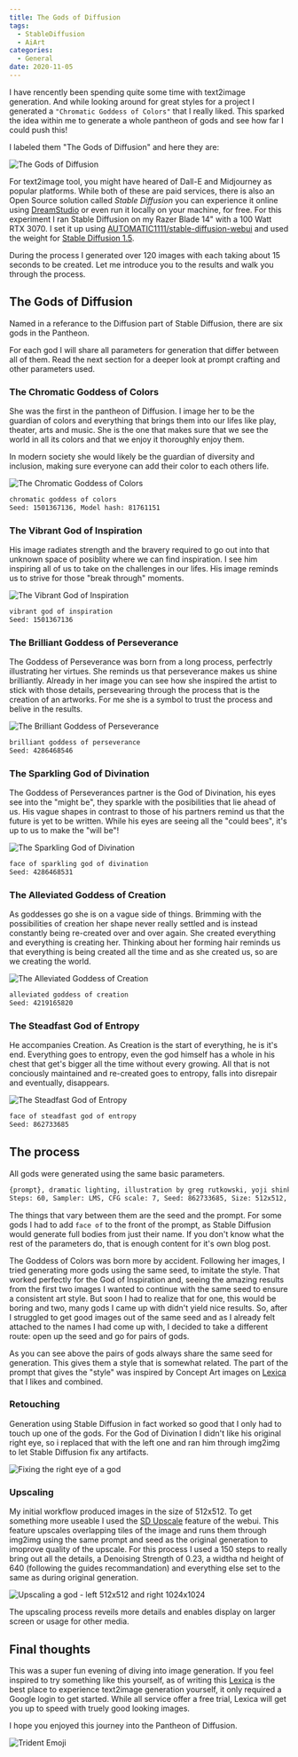```yaml
---
title: The Gods of Diffusion
tags:
  - StableDiffusion
  - AiArt
categories:
  - General
date: 2020-11-05
---
```


I have rencently been spending quite some time with text2image generation. And while looking around for great styles for a project I generated a `"Chromatic Goddess of Colors"` that I really liked. This sparked the idea within me to generate a whole pantheon of gods and see how far I could push this!

I labeled them "The Gods of Diffusion" and here they are:

![The Gods of Diffusion](/images/general/gods-of-diffusion/gods_of_diffusion.png)

For text2image tool, you might have heared of Dall-E and Midjourney as popular platforms. While both of these are paid services, there is also an Open Source solution called _Stable Diffusion_ you can experience it online using [DreamStudio](https://beta.dreamstudio.ai/) or even run it locally on your machine, for free. For this experiment I ran Stable Diffusion on my Razer Blade 14" with a 100 Watt RTX 3070. I set it up using [AUTOMATIC1111/stable-diffusion-webui](https://github.com/AUTOMATIC1111/stable-diffusion-webui) and used the weight for [Stable Diffusion 1.5](https://huggingface.co/runwayml/stable-diffusion-v1-5).

During the process I generated over 120 images with each taking about 15 seconds to be created. Let me introduce you to the results and walk you through the process.

## The Gods of Diffusion

Named in a referance to the Diffusion part of Stable Diffusion, there are six gods in the Pantheon.

For each god I will share all parameters for generation that differ between all of them. Read the next section for a deeper look at prompt crafting and other parameters used.

### The Chromatic Goddess of Colors

She was the first in the pantheon of Diffusion. I image her to be the guardian of colors and everything that brings them into our lifes like play, theater, arts and music. She is the one that makes sure that we see the world in all its colors and that we enjoy it thoroughly enjoy them.

In modern society she would likely be the guardian of diversity and inclusion, making sure everyone can add their color to each others life.

<Img
  src="/images/general/gods-of-diffusion/chromatic_goddess_of_colors.png"
  alt="The Chromatic Goddess of Colors"
  limitHeight={true}
/>

```txt
chromatic goddess of colors
Seed: 1501367136, Model hash: 81761151
```

### The Vibrant God of Inspiration

His image radiates strength and the bravery required to go out into that unknown space of posiblity where we can find inspiration. I see him inspiring all of us to take on the challenges in our lifes. His image reminds us to strive for those "break through" moments.

<Img
  src="/images/general/gods-of-diffusion/vibrant_god_of_inspiration.png"
  alt="The Vibrant God of Inspiration"
  limitHeight={true}
/>

```txt
vibrant god of inspiration
Seed: 1501367136
```

### The Brilliant Goddess of Perseverance

The Goddess of Perseverance was born from a long process, perfectrly illustrating her virtues. She reminds us that perseverance makes us shine brilliantly. Already in her image you can see how she inspired the artist to stick with those details, persevearing through the process that is the creation of an artworks. For me she is a symbol to trust the process and belive in the results.

<Img
  src="/images/general/gods-of-diffusion/brilliant_goddess_of_perseverance.png"
  alt="The Brilliant Goddess of Perseverance"
  limitHeight={true}
/>

```txt
brilliant goddess of perseverance
Seed: 4286468546
```

### The Sparkling God of Divination

The Goddess of Perseverances partner is the God of Divination, his eyes see into the "might be", they sparkle with the posibilities that lie ahead of us. His vague shapes in contrast to those of his partners remind us that the future is yet to be written. While his eyes are seeing all the "could bees", it's up to us to make the "will be"!

<Img
  src="/images/general/gods-of-diffusion/sparkling_god_of_divination.png"
  alt="The Sparkling God of Divination"
  limitHeight={true}
/>

```txt
face of sparkling god of divination
Seed: 4286468531
```

### The Alleviated Goddess of Creation

As goddesses go she is on a vague side of things. Brimming with the possibilities of creation her shape never really settled and is instead constantly being re-created over and over again. She created everything and everything is creating her. Thinking about her forming hair reminds us that everything is being created all the time and as she created us, so are we creating the world.

<Img
  src="/images/general/gods-of-diffusion/alleviated_goddess_of_creation.png"
  alt="The Alleviated Goddess of Creation"
  limitHeight={true}
/>

```txt
alleviated goddess of creation
Seed: 4219165820
```

### The Steadfast God of Entropy

He accompanies Creation. As Creation is the start of everything, he is it's end. Everything goes to entropy, even the god himself has a whole in his chest that get's bigger all the time without every growing. All that is not conciously maintained and re-created goes to entropy, falls into disrepair and eventually, disappears.

<Img
  src="/images/general/gods-of-diffusion/steadfast_god_of_entropy.png"
  alt="The Steadfast God of Entropy"
  limitHeight={true}
/>

```txt
face of steadfast god of entropy
Seed: 862733685
```

## The process

All gods were generated using the same basic parameters.

```txt
{prompt}, dramatic lighting, illustration by greg rutkowski, yoji shinkawa, 4k, digital art, concept art, trending on artstation
Steps: 60, Sampler: LMS, CFG scale: 7, Seed: 862733685, Size: 512x512, Model hash: 81761151
```

The things that vary between them are the seed and the prompt. For some gods I had to add `face of` to the front of the prompt, as Stable Diffusion would generate full bodies from just their name. If you don't know what the rest of the parameters do, that is enough content for it's own blog post.

The Goddess of Colors was born more by accident. Following her images, I tried generating more gods using the same seed, to imitate the style. That worked perfectly for the God of Inspiration and, seeing the amazing results from the first two images I wanted to continue with the same seed to ensure a consistent art style. But soon I had to realize that for one, this would be boring and two, many gods I came up with didn't yield nice results. So, after I struggled to get good images out of the same seed and as I already felt attached to the names I had come up with, I decided to take a different route: open up the seed and go for pairs of gods.

As you can see above the pairs of gods always share the same seed for generation. This gives them a style that is somewhat related. The part of the prompt that gives the "style" was inspired by Concept Art images on [Lexica](https://lexica.art/) that I likes and combined.

### Retouching

Generation using Stable Diffusion in fact worked so good that I only had to touch up one of the gods. For the God of Divination I didn't like his original right eye, so i replaced that with the left one and ran him through img2img to let Stable Diffusion fix any artifacts.

![Fixing the right eye of a god](/images/general/gods-of-diffusion/divination-process.png)

### Upscaling

My initial workflow produced images in the size of 512x512. To get something more useable I used the [SD Upscale](https://github.com/AUTOMATIC1111/stable-diffusion-webui/wiki/Features#stable-diffusion-upscale) feature of the webui. This feature upscales overlapping tiles of the image and runs them through img2img using the same prompt and seed as the original generation to imoprove quality of the upscale. For this process I used a 150 steps to really bring out all the details, a Denoising Strength of 0.23, a widtha nd height of 640 (following the guides recommandation) and everything else set to the same as during original generation.

![Upscaling a god - left 512x512 and right 1024x1024](/images/general/gods-of-diffusion/colors-upscale.png)

The upscaling process reveils more details and enables display on larger screen or usage for other media.

## Final thoughts

This was a super fun evening of diving into image generation. If you feel inspired to try something like this yourself, as of writing this [Lexica](https://lexica.art/) is the best place to experience text2image generation yourself, it only required a Google login to get started. While all service offer a free trial, Lexica will get you up to speed with truely good looking images.

I hope you enjoyed this journey into the Pantheon of Diffusion.

![Trident Emoji](/images/emojis/trident.png)
